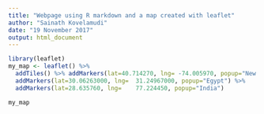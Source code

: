 ```yaml
---
title: "Webpage using R markdown and a map created with leaflet"
author: "Sainath Kovelamudi"
date: "19 November 2017"
output: html_document
---
```


```r
library(leaflet)
my_map <- leaflet() %>% 
  addTiles() %>% addMarkers(lat=40.714270, lng= -74.005970, popup="New York")%>% 
  addMarkers(lat=30.06263000, lng= 	31.24967000, popup="Egypt") %>%
  addMarkers(lat=28.635760, lng= 	77.224450, popup="India") 

my_map
```